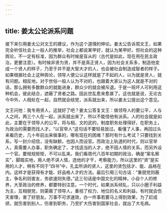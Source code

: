 ```yaml
---
---
---
```

title: 姜太公论派系问题
---




接下来引用姜太公对文王的建议，作为这个道理的伸论。姜太公告诉周文王，如果完全听信社会上一般人的推举，社会上都说某甲好，就认为某甲好。但社会的这种舆论，不一定有标准，因为群众有时候是盲从的（古代是如此，现在用在民主政治，更要注意）。有时候非贤为贤，并不是真正贤人，因为社会关系多，制造他变成一个贤人的样子，乃至于并不是大智大才的人，也会被社会制造成智者的样子。如果根据社会上这种舆论，领导人便公认这样就是了不起的人，以为就是贤人，就有问题。相反地，对于世俗一般人认为不对的，也跟着大家认为这人就是不对的话，那么拥有多数群众的就能进身，群众少的就会被斥退。于是一班坏人可利用这种机会，彼此结合，遮蔽了贤者之路。因此世乱愈来愈甚了。这也就是说，无论古今中外，人相处在一起，自然就会结党，派系就出来，所以姜太公提出这个意见。

文王问他：我专用贤人，这就好了吧？姜太公答复文王：做领导人的要公平，人与人之间，两三个人在一起，派系就出来了，所以不能怪他有派系。人的社会就是如此，主要在于领导人的公平，将与相，文的武的，制度职务处理得好，在职务上，为政治的需要而找人才。“以官举人”这句话不要轻易放过。看懂了人事，再回过头来看历史，几十年前出来做事的，哪有现在的困难？那时有什么考试？只要找到关系，写一封介绍信，没有缺额，也因人而设官。而政治上轨道的时代，则以官举人，真需要人办事，职务确定了，才找适当的人才，绝不因人情的关系，而另外设一个官。要规规矩矩，不可以乱来。我们看周代八百年初期的政治，确是“案名察实”，脚踏实地，用人绝不讲人情，选他的才干，考察能力，所以这里的“贤”是实用的人才，稍有不同于“四书”中，孔孟所讲的贤人，这里的贤包括才、能、品格在内。这样才是获得有才能、好品格人才的方法。最后引用三句古话：“重朋党则蔽主，争名利则害友，务欲速则失德。”这三句话是中国文化的精神，小自个人的修养，大至政治的修养，都要特别注意。一个时代，如果派系倾轧，只以小圈子利益为主，互相朋党，则蒙蔽了领导人，重视了权力、地位的名义和利益，有时就会伤天害理，害了好朋友。万事不可求速效，办一件事若要马上得到效果，为了赶成绩，就伤害到别人，伤害到职务，乃至扩大伤害到国家社会，就出了大毛病。